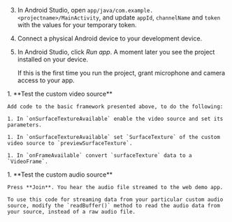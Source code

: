 <PlatformWrapper platform="android">

3. In Android Studio, open `app/java/com.example.<projectname>/MainActivity`, and update `appId`, `channelName` and `token` with the values for your temporary token.

1. Connect a physical Android device to your development device.

1. In Android Studio, click *Run app*. A moment later you see the project installed on your device.

    If this is the first time you run the project, grant microphone and camera access to your app.
<ProductWrapper notAllowed="voice-calling">
1. **Test the custom video source**

    Add code to the basic framework presented above, to do the following:

    1. In `onSurfaceTextureAvailable` enable the video source and set its parameters.

    1. In `onSurfaceTextureAvailable` set `SurfaceTexture` of the custom video source to `previewSurfaceTexture`.

    1. In `onFrameAvailable` convert `surfaceTexture` data to a `VideoFrame`.
</ProductWrapper>
1. **Test the custom audio source**

    Press **Join**. You hear the audio file streamed to the web demo app. 

    To use this code for streaming data from your particular custom audio source, modify the `readBuffer()` method to read the audio data from your source, instead of a raw audio file.

</PlatformWrapper>
